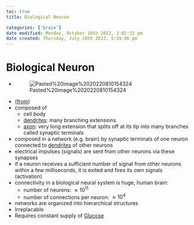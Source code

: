 ```yaml
---
toc: true
title: Biological Neuron

categories: ['brain']
date modified: Monday, October 10th 2022, 2:02:32 pm
date created: Thursday, July 28th 2022, 5:59:06 pm
---
```


# Biological Neuron
- ![Pasted%20image%2020220810154324](images/Pasted%20image%2020220810154324.png)
- ([from](https://publish.obsidian.qmd/fabian-groeger/Machine+Learning+%26+Deep+Learning/Deep+Learning/Architectures/ANN/Biological+Neuron))
- composed of 
    - cell body
    - [dendrites](Dendrites.qmd): many branching extensions
    - [axon](Axon.qmd): very long extension that splits off at its tip into many branches called synaptic terminals
- composed in a network (e.g. brain) by synaptic terminals of one neuron connected to [dendrites](Dendrites.qmd) of other neurons
- electrical impulses (signals) are sent from other neurons via these synapses
- if a neuron receives a sufficient number of signal from other neurons within a few milliseconds, it is exited and fires its own signals (activation)
- connectivity in a biological neural system is huge, human brain:
    - number of neurons: $\approx 10^{11}$
    - number of connections per neuron: $\approx 10^4$
- networks are organized into hierarchical structures
- Irreplacable
- Requires constant supply of [Glucose](Glucose.qmd)



